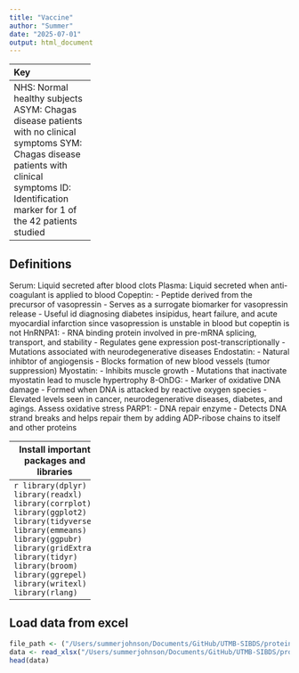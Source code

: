```yaml
---
title: "Vaccine"
author: "Summer"
date: "2025-07-01"
output: html_document
---
```


--------------------
Key
--------------------
NHS: Normal healthy subjects
ASYM: Chagas disease patients with no clinical symptoms
SYM: Chagas disease patients with clinical symptoms
ID: Identification marker for 1 of the 42 patients studied

--------------------
Definitions
--------------------
Serum: Liquid secreted after blood clots
Plasma: Liquid secreted when anti-coagulant is applied to blood
Copeptin:
- Peptide derived from the precursor of vasopressin
- Serves as a surrogate biomarker for vasopressin release
- Useful id diagnosing diabetes insipidus, heart failure, and acute myocardial infarction since vasopression is unstable in blood but copeptin is not
HnRNPA1:
- RNA binding protein involved in pre-mRNA splicing, transport, and stability
- Regulates gene expression post-transcriptionally
- Mutations associated with neurodegenerative diseases
Endostatin:
- Natural inhibtor of angiogensis
- Blocks formation of new blood vessels (tumor suppression)
Myostatin:
- Inhibits muscle growth
- Mutations that inactivate myostatin lead to muscle hypertrophy
8-OhDG:
- Marker of oxidative DNA damage
- Formed when DNA is attacked by reactive oxygen species
- Elevated levels seen in cancer, neurodegenerative diseases, diabetes, and agings. Assess oxidative stress
PARP1:
- DNA repair enzyme
- Detects DNA strand breaks and helps repair them by adding ADP-ribose chains to itself and other proteins

--------------------
Install important packages and libraries
--------------------
```r
library(dplyr)
library(readxl)
library(corrplot)
library(ggplot2)
library(tidyverse)
library(emmeans)
library(ggpubr)
library(gridExtra)
library(tidyr)
library(broom)
library(ggrepel)
library(writexl)
library(rlang)
```

--------------------
Load data from excel
--------------------
```r
file_path <- ("/Users/summerjohnson/Documents/GitHub/UTMB-SIBDS/proteinparam.xlsx")
data <- read_xlsx("/Users/summerjohnson/Documents/GitHub/UTMB-SIBDS/proteinparam.xlsx")
head(data)
```